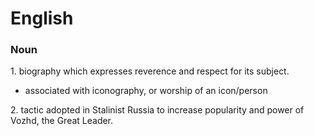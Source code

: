 = English =

=== Noun ===

1. biography which expresses reverence and respect for its subject.
* associated with iconography, or worship of an icon/person

2. tactic adopted in Stalinist Russia to increase popularity and power of Vozhd, the Great Leader.

{{wikify}}